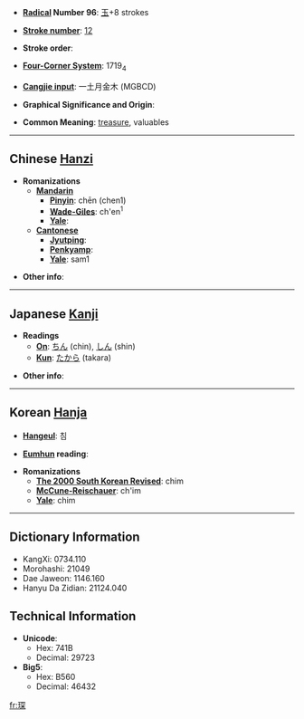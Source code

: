 * '''[[Wiktionary:Chinese radical index| Radical]] Number 96''': [[Wiktionary:Chinese radical index 玉|玉]]+8 strokes

* '''[[Wiktionary:Chinese total strokes index|Stroke number]]''': [[Wiktionary:Chinese total strokes index 12|12]]

* '''Stroke order''': 

* '''[[Wiktionary:Chinese four corner index|Four-Corner System]]''': 1719<sub>4</sub>

* '''[[Wiktionary:Chinese Cangjie index|Cangjie input]]''': 一土月金木 (MGBCD)

* '''Graphical Significance and Origin''': 

* '''Common Meaning''': [[treasure]], valuables

----

== Chinese [[Hanzi]] ==

* '''Romanizations'''
** '''[[Mandarin]]'''
*** '''[[Pinyin]]''': chēn (chen1)
*** '''[[Wade-Giles]]''': ch'en<sup>1</sup>
*** '''[[Yale]]''': 
** '''[[Cantonese]]'''
*** '''[[Jyutping]]''':
*** '''[[Penkyamp]]''': 
*** '''[[Yale]]''': sam1

* '''Other info''': 

----

== Japanese [[Kanji]] ==

* '''Readings'''
** '''[[On]]''': [[ちん]] (chin), [[しん]] (shin)
** '''[[Kun]]''': [[たから]] (takara)

* '''Other info''':  

----

== Korean [[Hanja]] ==

* '''[[Hangeul]]''': 침

* '''[[Eumhun]] reading''': 

* '''Romanizations'''
** '''[[The 2000 South Korean Revised Romanization|The 2000 South Korean Revised]]''': chim
** '''[[McCune-Reischauer]]''': ch'im
** '''[[Yale]]''': chim

----

== Dictionary Information ==

* KangXi: 0734.110
* Morohashi: 21049
* Dae Jaweon: 1146.160
* Hanyu Da Zidian: 21124.040

== Technical Information ==

* '''Unicode''':
** Hex: 741B
** Decimal: 29723
* '''Big5''':
** Hex: B560
** Decimal: 46432

[[fr:琛]]